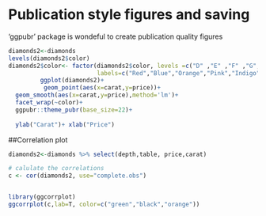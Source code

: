# Publication style figures and saving

'ggpubr' package is wondeful to create publication quality figures

```r

diamonds2<-diamonds
levels(diamonds2$color)
diamonds2$color<- factor(diamonds2$color, levels =c("D" ,"E" ,"F" ,"G", "H", "I", "J"), 
                         labels=c("Red","Blue","Orange","Pink","Indigo","Jade","Orange"))
         ggplot(diamonds2)+
          geom_point(aes(x=carat,y=price))+
  geom_smooth(aes(x=carat,y=price),method='lm')+
  facet_wrap(~color)+
  ggpubr::theme_pubr(base_size=22)+
           
  ylab("Carat")+ xlab("Price")


```


##Correlation plot
```r

diamonds2<-diamonds %>% select(depth,table, price,carat)

# calulate the correlations
c <- cor(diamonds2, use="complete.obs")



```

```r
library(ggcorrplot)
ggcorrplot(c,lab=T, color=c("green","black","orange"))

```